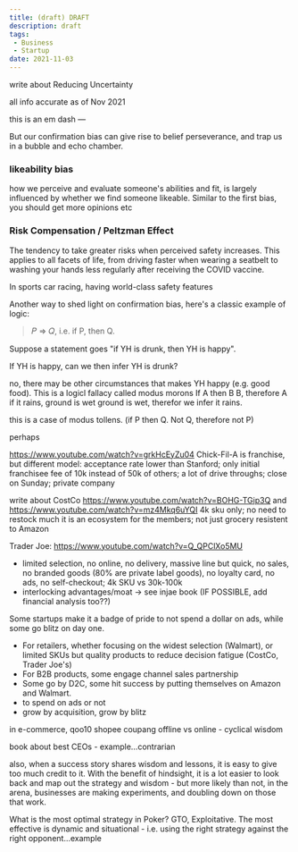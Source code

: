 ```yaml
---
title: (draft) DRAFT
description: draft
tags:
 - Business
 - Startup
date: 2021-11-03
---
```


write about Reducing Uncertainty


<p style={{fontSize: "0.7em", fontStyle: "italic"}}>all info accurate as of Nov 2021</p>

this is an em dash —


But our confirmation bias can give rise to belief perseverance, and trap us in a bubble and echo chamber.

### likeability bias

how we perceive and evaluate someone's abilities and fit, is largely influenced by whether we find someone likeable. Similar to the first bias, you should get more opinions etc

### Risk Compensation / Peltzman Effect 

The tendency to take greater risks when perceived safety increases. This applies to all facets of life, from driving faster when wearing a seatbelt to washing your hands less regularly after receiving the COVID vaccine.

In sports car racing, having world-class safety features 





Another way to shed light on confirmation bias, here's a classic example of logic:

> 𝑃 ⇒ 𝑄, i.e. if P, then Q.

Suppose a statement goes "if YH is drunk, then YH is happy".

If YH is happy, can we then infer YH is drunk?

no,  there may be other circumstances that makes YH happy (e.g. good food).
This is a logicl fallacy called modus morons
If A then B
B, therefore A
if it rains, ground is wet
ground is wet, therefor we infer it rains.


this is a case of modus tollens. (if P then Q. Not Q, therefore not P)

perhaps 


https://www.youtube.com/watch?v=grkHcEyZu04
Chick-Fil-A is franchise, but different model: acceptance rate lower than Stanford; only initial franchisee fee of 10k instead of 50k of others; a lot of drive throughs; close on Sunday; private company

write about CostCo https://www.youtube.com/watch?v=BOHG-TGip3Q  and https://www.youtube.com/watch?v=mz4Mkq6uYQI
4k sku only; no need to restock much
it is an ecosystem for the members; not just grocery
resistent to Amazon

Trader Joe: https://www.youtube.com/watch?v=Q_QPClXo5MU
- limited selection, no online, no delivery, massive line but quick, no sales, no branded goods (80% are private label goods), no loyalty card, no ads, no self-checkout; 4k SKU vs 30k-100k
- interlocking advantages/moat -> see injae book
(IF POSSIBLE, add financial analysis too??)




Some startups make it a badge of pride to not spend a dollar on ads, while some go blitz on day one.

- For retailers, whether focusing on the widest selection (Walmart), or limited SKUs but quality products to reduce decision fatigue (CostCo, Trader Joe's)
- For B2B products, some engage channel sales partnership
- Some go by D2C, some hit success by putting themselves on Amazon and Walmart.
- to spend on ads or not
- grow by acquisition, grow by blitz

in e-commerce, qoo10 shopee coupang
offline vs online - cyclical wisdom

book about best CEOs - example...contrarian




also, when a success story shares wisdom and lessons, it is easy to give too much credit to it. 
With the benefit of hindsight, it is a lot easier to look back and map out the strategy and wisdom  - but more likely than not, in the arena, businesses are making experiments, and doubling down on those that work.



What is the most optimal strategy in Poker? GTO, Exploitative.
The most effective is dynamic and situational - i.e. using the right strategy against the right opponent...example
